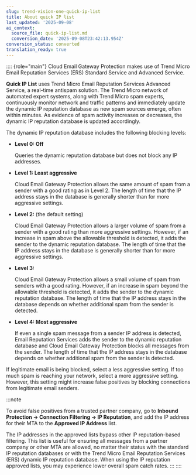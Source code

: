 ```yaml
---
slug: trend-vision-one-quick-ip-list
title: About quick IP list
last_updated: '2025-09-08'
ai_context:
  source_file: quick-ip-list.md
  conversion_date: '2025-09-08T23:42:13.954Z'
conversion_status: converted
translation_ready: true
---
```


:::: {role="main"}
Cloud Email Gateway Protection makes use of Trend Micro Email Reputation Services (ERS) Standard Service and Advanced Service.

**Quick IP List** uses Trend Micro Email Reputation Services Advanced Service, a real-time antispam solution. The Trend Micro network of automated expert systems, along with Trend Micro spam experts, continuously monitor network and traffic patterns and immediately update the dynamic IP reputation database as new spam sources emerge, often within minutes. As evidence of spam activity increases or decreases, the dynamic IP reputation database is updated accordingly.

The dynamic IP reputation database includes the following blocking levels:

- **Level 0: Off**

  Queries the dynamic reputation database but does not block any IP addresses.

- **Level 1: Least aggressive**

  Cloud Email Gateway Protection allows the same amount of spam from a sender with a good rating as in Level 2. The length of time that the IP address stays in the database is generally shorter than for more aggressive settings.

- **Level 2:** (the default setting)

  Cloud Email Gateway Protection allows a larger volume of spam from a sender with a good rating than more aggressive settings. However, if an increase in spam above the allowable threshold is detected, it adds the sender to the dynamic reputation database. The length of time that the IP address stays in the database is generally shorter than for more aggressive settings.

- **Level 3:**

  Cloud Email Gateway Protection allows a small volume of spam from senders with a good rating. However, if an increase in spam beyond the allowable threshold is detected, it adds the sender to the dynamic reputation database. The length of time that the IP address stays in the database depends on whether additional spam from the sender is detected.

- **Level 4: Most aggressive**

  If even a single spam message from a sender IP address is detected, Email Reputation Services adds the sender to the dynamic reputation database and Cloud Email Gateway Protection blocks all messages from the sender. The length of time that the IP address stays in the database depends on whether additional spam from the sender is detected.

If legitimate email is being blocked, select a less aggressive setting. If too much spam is reaching your network, select a more aggressive setting. However, this setting might increase false positives by blocking connections from legitimate email senders.

:::note

To avoid false positives from a trusted partner company, go to **Inbound Protection → Connection Filtering → IP Reputation**, and add the IP address for their MTA to the **Approved IP Address** list.

The IP addresses in the approved lists bypass other IP reputation-based filtering. This list is useful for ensuring all messages from a partner company or other MTA are allowed, no matter their status with the standard IP reputation databases or with the Trend Micro Email Reputation Services (ERS) dynamic IP reputation database. When using the IP reputation approved lists, you may experience lower overall spam catch rates.
:::
::::
